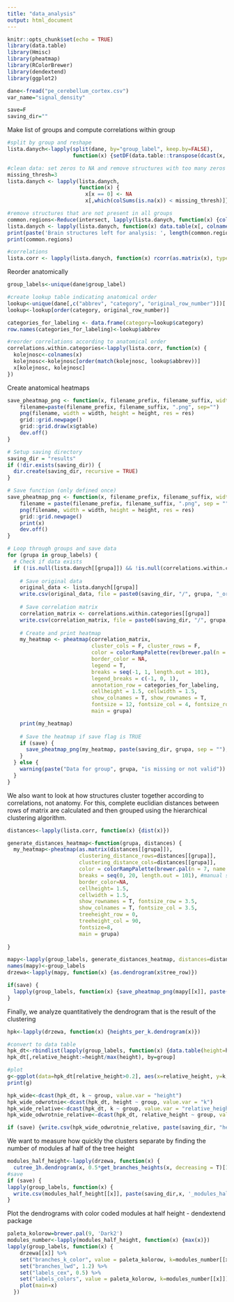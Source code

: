 ```yaml
---
title: "data_analysis"
output: html_document
---
```


```r
knitr::opts_chunk$set(echo = TRUE)
library(data.table)
library(Hmisc) 
library(pheatmap)
library(RColorBrewer)
library(dendextend)
library(ggplot2)
```

```r
dane<-fread("pe_cerebellum_cortex.csv")
var_name="signal_density"

save=F
saving_dir=""
```

Make list of groups and compute correlations within group

```r
#split by group and reshape
lista.danych<-lapply(split(dane, by="group_label", keep.by=FALSE), 
                     function(x) {setDF(data.table::transpose(dcast(x, abbrev ~ case_id, value.var = var_name), make.names = "abbrev"))})

#clean data: set zeros to NA and remove structures with too many zeros
missing_thresh=3
lista.danych <- lapply(lista.danych, 
                       function(x) {
                         x[x == 0] <- NA
                         x[,which(colSums(is.na(x)) < missing_thresh)]})

#remove structures that are not present in all groups
common.regions<-Reduce(intersect, lapply(lista.danych, function(x) {colnames(x)}))
lista.danych <- lapply(lista.danych, function(x) data.table(x[, colnames(x) %in% common.regions]))
print(paste('Brain structures left for analysis: ', length(common.regions)))
print(common.regions)

#correlations
lista.corr <- lapply(lista.danych, function(x) rcorr(as.matrix(x), type="pearson")$r)
```

Reorder anatomically
```r
group_labels<-unique(dane$group_label)

#create lookup table indicating anatomical order
lookup<-unique(dane[,c("abbrev", "category", "original_row_number")])[!is.na(category)] 
lookup<-lookup[order(category, original_row_number)] 

categories_for_labeling <- data.frame(category=lookup$category)
row.names(categories_for_labeling)<-lookup$abbrev

#reorder correlations according to anatomical order
correlations.within.categories<-lapply(lista.corr, function(x) {
  kolejnosc<-colnames(x)
  kolejnosc<-kolejnosc[order(match(kolejnosc, lookup$abbrev))]
  x[kolejnosc, kolejnosc]
})
```

Create anatomical heatmaps
```r
save_pheatmap_png <- function(x, filename_prefix, filename_suffix, width=1800, height=800, res = 300) {
    filename=paste(filename_prefix, filename_suffix, ".png", sep="")
    png(filename, width = width, height = height, res = res)
    grid::grid.newpage()
    grid::grid.draw(x$gtable)
    dev.off()
}

# Setup saving directory
saving_dir = "results"
if (!dir.exists(saving_dir)) {
  dir.create(saving_dir, recursive = TRUE)
}

# Save function (only defined once)
save_pheatmap_png <- function(x, filename_prefix, filename_suffix, width=1800, height=800, res = 300) {
    filename = paste(filename_prefix, filename_suffix, ".png", sep = "")
    png(filename, width = width, height = height, res = res)
    grid::grid.newpage()
    print(x)
    dev.off()
}

# Loop through groups and save data
for (grupa in group_labels) {
  # Check if data exists
  if (!is.null(lista.danych[[grupa]]) && !is.null(correlations.within.categories[[grupa]])) {
    
    # Save original data
    original_data <- lista.danych[[grupa]]
    write.csv(original_data, file = paste0(saving_dir, "/", grupa, "_original_data.csv"), row.names = TRUE)
    
    # Save correlation matrix
    correlation_matrix <- correlations.within.categories[[grupa]]
    write.csv(correlation_matrix, file = paste0(saving_dir, "/", grupa, "_correlation_matrix.csv"), row.names = TRUE)
    
    # Create and print heatmap
    my_heatmap <- pheatmap(correlation_matrix, 
                           cluster_cols = F, cluster_rows = F,
                           color = colorRampPalette(rev(brewer.pal(n = 7, name = "RdBu")))(100),
                           border_color = NA,
                           legend = T,
                           breaks = seq(-1, 1, length.out = 101),
                           legend_breaks = c(-1, 0, 1),
                           annotation_row = categories_for_labeling, 
                           cellheight = 1.5, cellwidth = 1.5,
                           show_colnames = T, show_rownames = T,
                           fontsize = 12, fontsize_col = 4, fontsize_row = 4,
                           main = grupa)

    print(my_heatmap)
    
    # Save the heatmap if save flag is TRUE
    if (save) {
      save_pheatmap_png(my_heatmap, paste(saving_dir, grupa, sep = ""), "-anatomical-order", width = 28000, height = 26000, res = 3000)
    }
  } else {
    warning(paste("Data for group", grupa, "is missing or not valid"))
  }
}
```



We also want to look at how structures cluster together according to correlations, not anatomy. For this, complete euclidian distances between rows of matrix are calculated and then grouped using the hierarchical clustering algorithm.
```r
distances<-lapply(lista.corr, function(x) {dist(x)})

generate_distances_heatmap<-function(grupa, distances) {
  my_heatmap<-pheatmap(as.matrix(distances[[grupa]]),
                       clustering_distance_rows=distances[[grupa]],
                       clustering_distance_cols=distances[[grupa]],
                       color = colorRampPalette(brewer.pal(n = 7, name =  "RdYlBu"))(100),
                       breaks = seq(0, 20, length.out = 101), #manual scale to have all groups look the same
                       border_color=NA,
                       cellheight= 1.5,
                       cellwidth = 1.5,
                       show_rownames = T, fontsize_row = 3.5, 
                       show_colnames = T, fontsize_col = 3.5,
                       treeheight_row = 0,
                       treeheight_col = 90,
                       fontsize=8,
                       main = grupa)
  
}

mapy<-lapply(group_labels, generate_distances_heatmap, distances=distances)
names(mapy)<-group_labels
drzewa<-lapply(mapy, function(x) {as.dendrogram(x$tree_row)})

if(save) {
  lapply(group_labels, function(x) {save_pheatmap_png(mapy[[x]], paste(saving_dir, x, sep=""), "-clustered", width=5600, height=5200, res = 300)})
}
```

Finally, we analyze quantitatively the dendrogram that is the result of the clustering
```r
hpk<-lapply(drzewa, function(x) {heights_per_k.dendrogram(x)})
```

```r
#convert to data table
hpk_dt<-rbindlist(lapply(group_labels, function(x) {data.table(height=hpk[[x]], k=as.numeric(names(hpk[[x]])), group=x )}))
hpk_dt[,relative_height:=height/max(height), by=group]

#plot
g<-ggplot(data=hpk_dt[relative_height>0.2], aes(x=relative_height, y=k, color=group))+ geom_line(size=1)
print(g)

hpk_wide<-dcast(hpk_dt, k ~ group, value.var = "height")
hpk_wide_odwrotnie<-dcast(hpk_dt, height ~ group, value.var = "k")
hpk_wide_relative<-dcast(hpk_dt, k ~ group, value.var = "relative_height")
hpk_wide_odwrotnie_relative<-dcast(hpk_dt, relative_height ~ group, value.var = "k")

if (save) {write.csv(hpk_wide_odwrotnie_relative, paste(saving_dir, "heights_rel.csv", sep=""), row.names = F)}
```

We want to measure how quickly the clusters separate by finding the number of modules af half of the tree height
```r
modules_half_height<-lapply(drzewa, function(x) {
  cutree_1h.dendrogram(x, 0.5*get_branches_heights(x, decreasing = T)[1], order_clusters_as_data = F)})
#save
if (save) {
lapply(group_labels, function(x) {
  write.csv(modules_half_height[[x]], paste(saving_dir,x, '_modules_half_height.csv', sep=''), row.names = T)})
}
```


Plot the dendrograms with color coded modules at half height - dendextend package
```r
paleta_kolorow=brewer.pal(9, 'Dark2')
modules_number<-lapply(modules_half_height, function(x) {max(x)})
lapply(group_labels, function(x) {
    drzewa[[x]] %>%
    set("branches_k_color", value = paleta_kolorow, k=modules_number[[x]]) %>% 
    set("branches_lwd", 1.2) %>%
    set("labels_cex", 0.5) %>%
    set("labels_colors", value = paleta_kolorow, k=modules_number[[x]])%>%
    plot(main=x)
  })

```